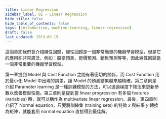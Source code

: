 ```yaml
---
title: Linear Regression
sidebar_label: 02 - Linear Regression
hide_title: false
hide_table_of_contents: false
tags: [introduction, machine-learning, linear-regression]
draft: false
last_updated: 2019-09-15
---
```


這個章節我們會介紹線性回歸，線性回歸是一個非常簡單的機器學習模型，但是它的應用卻非常廣泛，例如：股票預測、房價預測、銷售預測等等，因此線性回歸是一個非常重要的機器學習模型。

第一章提到 Model 與 Cost Function 之間有著密切的關係，而 Cost Function 用於最小化 Model 中出現的誤差，讓 Model 的預測結果越來越精確。第二章則是介紹 Parameter learning 是一種訓練模型的方法，可以透過梯度下降法來更新參數以改善模型性能。第三章則是提到當 linear progression 有多個 features (variables) 時，就可以稱作為 multivariate linear regression。最後，第四章則介紹了 Normal equation，只要將訓練集 (training sets) 的特徵 $x$ 與結果 $y$ 轉換為矩陣，就能套用 normal equation 直接得到最佳解。


<DocCardList />
